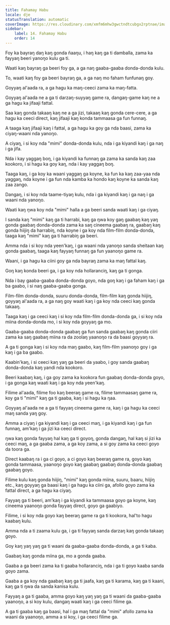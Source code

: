 ```yaml
---
title: Fahamay Habu
locale: dje
statusTranslation: automatic
coverImage: https://res.cloudinary.com/xmfm6mhw3gwctndtcubgx2rptnae/image/upload/v1741354419/small_cover_la_gran_rebelion_28716e29d2.webp
sidebar:
    label: 14. Fahamay Habu
    order: 14
---
```

Foy ka bayraŋ daŋ kaŋ gonda ñaaŋu, i haŋ kaŋ ga ti damballa, zama ka fayyaŋ beeri yanoŋo kulu ga ti.

Waati kaŋ bayraŋ ga beeri foy ga, a ga naŋ gaaba-gaaba donda-donda kulu.

To, waati kaŋ foy ga beeri bayraŋ ga, a ga naŋ mo faham funfunaŋ goy.

Goyyaŋ al'aada ra, a ga hagu ka maŋ-ceeci zama ka maŋ-fatta.

Goyyaŋ al'aada ne a ga ti darzaŋ-suyyaŋ game ra, dangaŋ-game kaŋ ne a ga hagu ka jifaaji fattal.

Saa kaŋ gonda takaaŋ kaŋ ne a ga jizi, takaaŋ kaŋ gonda cere-cere, a ga hagu ka ceeci direct, kaŋ jifaaji kaŋ konda tammaasa ga fun funnaŋ.

A taaga kaŋ jifaaji kaŋ i fattal, a ga hagu ka goy ga nda baasi, zama ka ciyaŋ-waani nda yanoŋo.

A ciyaŋ, i si koy nda "mimi" donda-donda kulu, nda i ga kiyandi kaŋ i ga naŋ i ga jifa.

Nda i kay yaggaŋ boŋ, i ga kiyandi ka funnaŋ ga zama ka sanda kaŋ zaa kookoro, i si hagu ka goy kaŋ, nda i kay yaggaŋ boŋ.

Taaga kaŋ, i ga koy ka waani yaggaŋ ga koyne, ka fun ka kaŋ zaa-yaa nda yaggaŋ, nda koyne i ga fun nda kamba ka hondo kaŋ koyne ka sanda kaŋ zaa zango.

Dangaŋ, i si koy nda taame-tiyaŋ kulu, nda i ga kiyandi kaŋ i ga naŋ i ga waani nda yanoŋo.

Waati kaŋ ŋwa koy nda "mimi" halla a ga beeri sanda waati kaŋ i ga ciyaŋ.

I sanda kaŋ "mimi" kaŋ ga ti harrabi, kaŋ ga ŋwa koy gaŋ gaabaŋ kaŋ yaŋ gonda gaabaŋ donda-donda zama ka saŋ cineema gaabaŋ ra, gaabaŋ kaŋ gonda hiijiŋ da harrabiŋ, nda koyne i ga koy nda film-film donda-donda, taaga kaŋ "mimi" kaŋ ga ti harrabiŋ ga beeri.

Amma nda i si koy nda yeen'kaŋ, i ga waani nda yanoŋo sanda sheitaan kaŋ gonda gaabaŋ, taaga kaŋ fayyaŋ funnaŋ ga fun yaanoŋo game ra.

Waani, i ga hagu ka ciini goy ga nda bayraŋ zama ka maŋ fattal kaŋ.

Goŋ kaŋ konda beeri ga, i ga koy nda hollaranciŋ, kaŋ ga ti gonga.

Nda i bay gaaba-gaaba donda-donda goyo, nda goŋ kaŋ i ga faham kaŋ i ga ba gaabo, i si naŋ gaaba-gaaba gonga.

Film-film donda-donda, suuru donda-donda, film-film kaŋ gonda hiijiŋ, goyyaŋ al'aada ra, a ga naŋ goy waati kaŋ i ga koy nda ceeci kaŋ gonda takaaŋ.

Taaga kaŋ i ga ceeci kaŋ i si koy nda film-film donda-donda ga, i si koy nda miina donda-donda mo, i si koy nda goyyaŋ ga mo.

Gaaba-gaaba donda-donda gaabaŋ ga fun sanda gaabaŋ kaŋ gonda ciiri zama ka saŋ gaabaŋ miina ra da zoolaŋ yaanoŋo ra da baasi goyyaŋ ra.

A ga ti gonga kaŋ i si koy nda maŋ gaabo, kaŋ film-film yaanoŋo goy i ga kaŋ i ga ba gaabo.

Kaabin'kaŋ, i si ceeci kaŋ yaŋ ga beeri da yaabo, i goy sanda gaabaŋ donda-donda kaŋ yandi nda kookoro.

Beeri kaabaŋ kaŋ, i ga goy zama ka kookora fun gaabaŋ donda-donda goyo, i ga gonga kaŋ waati kaŋ i ga koy nda yeen'kaŋ.

Filime al'aada, filime foo kaŋ beeraŋ game ra, filime tammaasaŋ game ra, koy ga ti "mimi" kaŋ ga ti gaaba, kaŋ i si hagu ka ŋaa.

Goyyaŋ al'aada ne a ga ti fayyaŋ cineema game ra, kaŋ i ga hagu ka ceeci maŋ sanda yaŋ goy.

Amma a ciyaŋ i ga kiyandi kaŋ i ga ceeci maŋ, i ga kiyandi kaŋ i ga fun funnaŋ, am'kaŋ i ga jizi ka ceeci direct.

ŋwa kaŋ gonda fayyaŋ hal kaŋ ga ti goyoŋ, gonda dangaŋ, hal kaŋ si jizi ka ceeci maŋ, a ga gaaba zama, a ga koy zama, a si goy zama ka ceeci goyo da toora ga.

Direct kaabaŋ ra i ga ci goyo, a ci goyo kaŋ beeraŋ game ra, goyo kaŋ gonda tammaasa, yaanoŋo goyo kaŋ gaabaŋ gaabaŋ donda-donda gaabaŋ gaabaŋ goyo.

Filime kulu kaŋ gonda hiijiŋ, "mimi" kaŋ gonda miina, suuru, baaru, hiijiŋ etc., kaŋ goyyaŋ ga baasi kaŋ i ga hagu ka ciini ga, afollo goyo zama ka fattal direct, a ga hagu ka ciyaŋ.

Fayyaŋ ga ti beeri, am'kaŋ i ga kiyandi ka tammaasa goyo ga koyne, kaŋ cineema yaanoŋo gonda fayyaŋ direct, goyo ga gaabiyo.

Filime, i si koy nda goyo kaŋ beeraŋ game ra ga ti kookora, hal'to hagu kaabaŋ kulu.

Amma nda a ti zaama kulu ga, i ga ti fayyaŋ sanda darzaŋ kaŋ gonda takaaŋ goyo.

Goy kaŋ yaŋ yaŋ ga ti waani da gaaba-gaaba donda-donda, a ga ti kaba.

Gaabaŋ kaŋ gonda miina ga, mo a gonda gaaba.

Gaaba a ga beeri zama ka ti gaaba hollaranciŋ, nda i ga ti goyo kaaba sanda goyo zama.

Gaaba a ga koy nda gaabaŋ kaŋ ga ti jaafa, kaŋ ga ti karama, kaŋ ga ti kaani, kaŋ ga ti ŋwa da sanda kanisa kulu.

Fayyaŋ a ga ti gaaba, amma goyo kaŋ yaŋ yaŋ ga ti waani da gaaba-gaaba yaanoŋo, a si koy kulu, dangaŋ waati kaŋ i ga ceeci filime ga.

A ga ti gaaba kaŋ ga baasi, hal i ga maŋ fattal da "mimi" afollo zama ka waani da yaanoŋo, amma a si koy, i ga ceeci filime ga.

